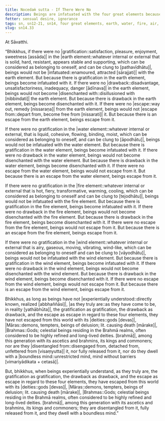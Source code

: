 ```yaml
---
title: Nocedaṁ sutta - If There Were No
description: Beings are infatuated with the four great elements because of the gratification in them, become disenchanted with them because of the drawback, and escape from them because there is an escape.
fetter: sensual desire, ignorance
tags: sn, sn12-21, sn14, four great elements, earth, water, fire, air, gratification, drawback, escape, disenchantment, infatuation, disentanglement, liberation, boundless mind, release
slug: sn14.33
---
```


At Sāvatthi.

“Bhikkhus, if there were no |gratification::satisfaction, pleasure, enjoyment, sweetness [assāda]| in the |earth element::whatever internal or external that is solid, hard, resistant, appears stable and supporting, which can be considered as belonging to oneself, and can be clung to [pathavīdhātu]|, beings would not be |infatuated::enamoured, attracted [sārajjati]| with the earth element. But because there is gratification in the earth element, beings become infatuated with it. If there were no |drawback::disadvantage, unsatisfactoriness, inadequacy, danger [ādīnava]| in the earth element, beings would not become |disenchanted with::disillusioned with [nibbindati]| the earth element. But because there is drawback in the earth element, beings become disenchanted with it. If there were no |escape::way out, remedy [nissaraṇa]| from the earth element, beings would not |escape from::depart from, become free from [nissarati]| it. But because there is an escape from the earth element, beings escape from it.

If there were no gratification in the |water element::whatever internal or external, that is liquid, cohesive, flowing, binding, moist, which can be considered as belonging to oneself, and can be clung to [āpodhātu]|, beings would not be infatuated with the water element. But because there is gratification in the water element, beings become infatuated with it. If there were no drawback in the water element, beings would not become disenchanted with the water element. But because there is drawback in the water element, beings become disenchanted with it. If there were no escape from the water element, beings would not escape from it. But because there is an escape from the water element, beings escape from it.

If there were no gratification in the |fire element::whatever internal or external that is hot, fiery, transformative, warming, cooling, which can be considered as belonging to oneself and can be clung to [tejodhātu]|, beings would not be infatuated with the fire element. But because there is gratification in the fire element, beings become infatuated with it. If there were no drawback in the fire element, beings would not become disenchanted with the fire element. But because there is drawback in the fire element, beings become disenchanted with it. If there were no escape from the fire element, beings would not escape from it. But because there is an escape from the fire element, beings escape from it.

If there were no gratification in the |wind element::whatever internal or external that is airy, gaseous, moving, vibrating, wind-like, which can be considered as belonging to oneself and can be clung to [vāyodhātu]|, beings would not be infatuated with the wind element. But because there is gratification in the wind element, beings become infatuated with it. If there were no drawback in the wind element, beings would not become disenchanted with the wind element. But because there is drawback in the wind element, beings become disenchanted with it. If there were no escape from the wind element, beings would not escape from it. But because there is an escape from the wind element, beings escape from it.

Bhikkhus, as long as beings have not |experientially understood::directly known, realized [abbhaññāsi]|, |as they truly are::as they have come to be, in reality [yathābhūta]|, the gratification as gratification, the drawback as drawback, and the escape as escape in regard to these four elements, they have not escaped from this world with its |deities::gods [devas]|, |Māras::demons, tempters, beings of delusion; lit. causing death [mārake]|, |Brahmas::Gods; celestial beings residing in the Brahmā realms, often considered to be highly refined and long-lived deities. [brahmā]|, among this generation with its ascetics and brahmins, its kings and commoners; nor are they |disentangled from::disengaged from, detached from, unfettered from [visaṃyutta]| it, nor fully released from it, nor do they dwell with a |boundless mind::unrestricted mind, mind without barriers [vimariyādikata + cetasā]|.

But, bhikkhus, when beings experientially understand, as they truly are, the gratification as gratification, the drawback as drawback, and the escape as escape in regard to these four elements, they have escaped from this world with its |deities::gods [devas]|, |Māras::demons, tempters, beings of delusion; lit. causing death [mārake]|, |Brahmas::Gods; celestial beings residing in the Brahmā realms, often considered to be highly refined and long-lived deities. [brahmā]|, among this generation with its ascetics and brahmins, its kings and commoners; they are disentangled from it, fully released from it, and they dwell with a boundless mind.”